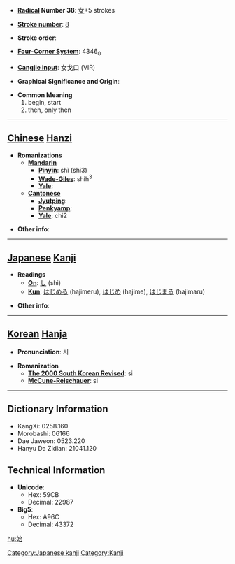 * '''[[Wiktionary:Chinese radical index| Radical]] Number 38''': [[Wiktionary:Chinese radical index 女|女]]+5 strokes

* '''[[Wiktionary:Chinese total strokes index|Stroke number]]''': [[Wiktionary:Chinese total strokes index 8|8]]

* '''Stroke order''': 

* '''[[Wiktionary:Chinese four corner index|Four-Corner System]]''': 4346<sub>0</sub>

* '''[[Wiktionary:Chinese Cangjie index|Cangjie input]]''': 女戈口 (VIR)

* '''Graphical Significance and Origin''': 

* '''Common Meaning'''
*#begin, start
*# then, only then


----

== [[Chinese]] [[Hanzi]] ==

* '''Romanizations'''
** '''[[Mandarin]]'''
*** '''[[Pinyin]]''': shǐ (shi3)
*** '''[[Wade-Giles]]''': shih<sup>3</sup>
*** '''[[Yale]]''': 
** '''[[Cantonese]]'''
*** '''[[Jyutping]]''':
*** '''[[Penkyamp]]''': 
*** '''[[Yale]]''': chi2

* '''Other info''': 

----

== [[Japanese]] [[Kanji]] ==

* '''Readings'''
** '''[[On]]''': [[し]] (shi)
** '''[[Kun]]''': [[はじめる]] (hajimeru), [[はじめ]] (hajime), [[はじまる]] (hajimaru)

* '''Other info''':  

----

== [[Korean]] [[Hanja]] ==

* '''Pronunciation''': 시

* '''Romanization'''
** '''[[The 2000 South Korean Revised Romanization|The 2000 South Korean Revised]]''': si
** '''[[McCune-Reischauer]]''': si

----

== Dictionary Information ==

* KangXi: 0258.160
* Morobashi: 06166
* Dae Jaweon: 0523.220
* Hanyu Da Zidian: 21041.120

== Technical Information ==

* '''Unicode''':
** Hex: 59CB
** Decimal: 22987
* '''Big5''':
** Hex: A96C
** Decimal: 43372

[[Category:Japanese kanji]]
[[Category:Kanji]]

[[hu:始]]